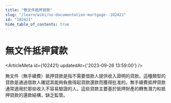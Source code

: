 ```yaml
---
title: "無文件抵押貸款"
slug: "/learn/wiki/no-documentation-mortgage--102421"
id: "102421"
hide_table_of_contents: true
---
```



# 無文件抵押貸款

<ArticleMeta id={102421} updatedAt={'2023-09-26 13:59:00'} />
<div className='border-solid border-b border-t-0 my-4 border-[var(--ifm-color-gray-300)]' />

無文件（無手續費）抵押貸款是指不需要借款人提供收入證明的貸款。這種類型的貸款是通過借款人確認其能夠負擔得起貸款還款而獲得批准的。無手續費抵押貸款通常適用於那些收入不容易驗證的人。這些貸款主要基於抵押財產的轉售潛力和抵押貸款的還款結構，缺乏監管。
